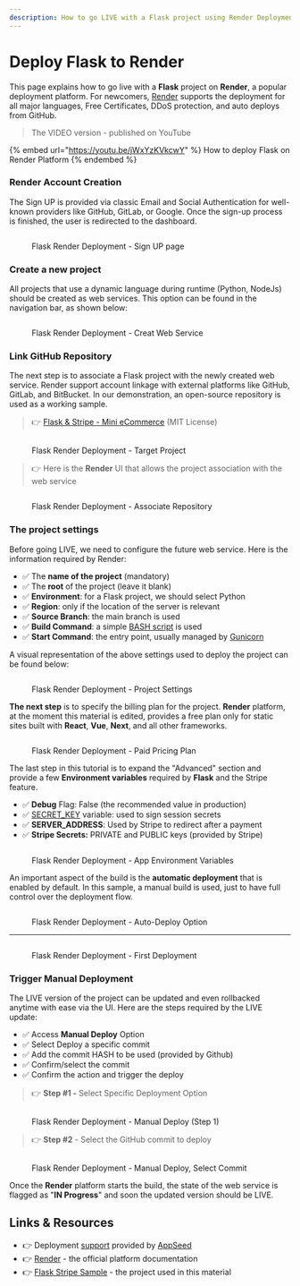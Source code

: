 ```yaml
---
description: How to go LIVE with a Flask project using Render Deployment Platform
---
```


# Deploy Flask to Render

This page explains how to go live with a **Flask** project on **Render**, a popular deployment platform. For newcomers, [Render](https://render.com/) supports the deployment for all major languages, Free Certificates, DDoS protection, and auto deploys from GitHub.

> The VIDEO version - published on YouTube

{% embed url="https://youtu.be/jWxYzKVkcwY" %}
How to deploy Flask on Render Platform
{% endembed %}

### Render Account Creation

The Sign UP is provided via classic Email and Social Authentication for well-known providers like GitHub, GitLab, or Google. Once the sign-up process is finished, the user is redirected to the dashboard.

<figure><img src="../../.gitbook/assets/render-01-sign-up-page-min.jpg" alt=""/><figcaption><p>Flask Render Deployment - Sign UP page</p></figcaption></figure>

### Create a new project

All projects that use a dynamic language during runtime (Python, NodeJs) should be created as web services. This option can be found in the navigation bar, as shown below:

<figure><img src="../../.gitbook/assets/render-02-create-web-service-menu-min.jpg" alt=""/><figcaption><p>Flask Render Deployment - Creat Web Service</p></figcaption></figure>

### Link GitHub Repository

The next step is to associate a Flask project with the newly created web service. Render support account linkage with external platforms like GitHub, GitLab, and BitBucket. In our demonstration, an open-source repository is used as a working sample.

> 👉 [Flask & Stripe - Mini eCommerce](https://github.com/app-generator/sample-flask-stripe) (MIT License)

<figure><img src="../../.gitbook/assets/render-12-create-web-service-sshot-min.jpg" alt=""/><figcaption><p>Flask Render Deployment - Target Project</p></figcaption></figure>

> 👉 Here is the **Render** UI that allows the project association with the web service

<figure><img src="../../.gitbook/assets/render-03-create-web-service-link-repo-min.jpg" alt=""/><figcaption><p>Flask Render Deployment - Associate Repository</p></figcaption></figure>

### The project settings

Before going LIVE, we need to configure the future web service. Here is the information required by Render:

- ✅ The **name of the project** (mandatory)
- ✅ The **root** of the project (leave it blank)
- ✅ **Environment**: for a Flask project, we should select Python
- ✅ **Region**: only if the location of the server is relevant
- ✅ **Source Branch**: the main branch is used
- ✅ **Build Command**: a simple [BASH script](https://github.com/app-generator/sample-flask-stripe/blob/master/build.sh) is used
- ✅ **Start Command**: the entry point, usually managed by [Gunicorn](https://gunicorn.org/)

A visual representation of the above settings used to deploy the project can be found below:

<figure><img src="../../.gitbook/assets/render-04-create-web-service-basic-options-min.jpg" alt=""/><figcaption><p>Flask Render Deployment - Project Settings</p></figcaption></figure>

**The next step** is to specify the billing plan for the project. **Render** platform, at the moment this material is edited, provides a free plan only for static sites built with **React**, **Vue**, **Next**, and all other frameworks.

<figure><img src="../../.gitbook/assets/render-05-create-web-service-plans-min.jpg" alt=""/><figcaption><p>Flask Render Deployment - Paid Pricing Plan</p></figcaption></figure>

The last step in this tutorial is to expand the "Advanced" section and provide a few **Environment variables** required by **Flask** and the Stripe feature.

- ✅ **Debug** Flag: False (the recommended value in production)
- ✅ [SECRET_KEY](https://flask.palletsprojects.com/en/2.2.x/config/#SECRET_KEY) variable: used to sign session secrets
- ✅ **SERVER_ADDRESS**: Used by Stripe to redirect after a payment
- ✅ **Stripe Secrets:** PRIVATE and PUBLIC keys (provided by Stripe)

<figure><img src="../../.gitbook/assets/render-06-create-web-service-env-variables-min.jpg" alt=""/><figcaption><p>Flask Render Deployment - App Environment Variables</p></figcaption></figure>

An important aspect of the build is the **automatic deployment** that is enabled by default. In this sample, a manual build is used, just to have full control over the deployment flow.

<figure><img src="../../.gitbook/assets/render-07-create-web-service-confirm-min.jpg" alt=""/><figcaption><p>Flask Render Deployment - Auto-Deploy Option</p></figcaption></figure>

---

<figure><img src="../../.gitbook/assets/render-08-create-web-service-deploy-console-min.jpg" alt=""/><figcaption><p>Flask Render Deployment - First Deployment</p></figcaption></figure>

### Trigger Manual Deployment

The LIVE version of the project can be updated and even rollbacked anytime with ease via the UI. Here are the steps required by the LIVE update:

- ✅ Access **Manual Deploy** Option
- ✅ Select Deploy a specific commit
- ✅ Add the commit HASH to be used (provided by Github)
- ✅ Confirm/select the commit
- ✅ Confirm the action and trigger the deploy

> 👉 **Step #1 -** Select Specific Deployment Option

<figure><img src="../../.gitbook/assets/render-09-create-web-service-trigger-manual-build-min.jpg" alt=""/><figcaption><p>Flask Render Deployment - Manual Deploy (Step 1)</p></figcaption></figure>

> 👉 **Step #2** - Select the GitHub commit to deploy

<figure><img src="../../.gitbook/assets/render-10-create-web-service-trigger-build-commit-id-min (1).jpg" alt=""/><figcaption><p>Flask Render Deployment - Manual Deploy, Select Commit</p></figcaption></figure>

Once the **Render** platform starts the build, the state of the web service is flagged as "**IN Progress**" and soon the updated version should be LIVE.

## Links & Resources

- 👉 Deployment [support](https://appseed.us/support/) provided by [AppSeed](https://appseed.us/)
- 👉 [Render](https://render.com/) - the official platform documentation
- 👉 [Flask Stripe Sample](https://github.com/app-generator/sample-flask-stripe) - the project used in this material
